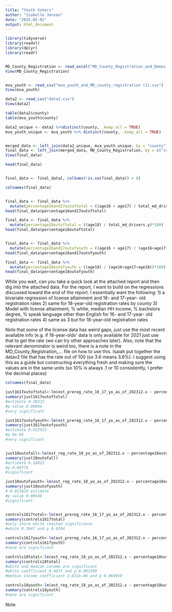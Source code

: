 ```yaml
---
title: "Youth Voters"
author: "Isabelle Jensen"
date: "2025-02-02"
output: html_document
---
```


```r
library(tidyverse)
library(readxl)
library(dplyr)
library(readr)


MD_County_Registration <- read_excel("MD_County_Registration_and_Demos includes demonimator.xlsx")
View(MD_County_Registration)


mva_youth <- read_csv("mva_youth_and_MD_county_registration (1).csv")
View(mva_youth)

data2 <- read_csv("data2.csv")
View(data2)

table(data2$county)
table(mva_youth$county)

data2_unique <- data2 %>%distinct(county, .keep_all = TRUE)
mva_youth_unique <- mva_youth %>% distinct(county, .keep_all = TRUE)


merged_data <- left_join(data2_unique, mva_youth_unique, by = "county")
final_data <- left_join(merged_data, MD_County_Registration, by = c("county" = "labels"))
View(final_data)

head(final_data)


final_data <- final_data[, colSums(!is.na(final_data)) > 0]

colnames(final_data)


final_data <- final_data %>%
  mutate(percentage16and17outoftotal = ((age16 + age17) / total_md_drivers.y)*100)
head(final_data$percentage16and17outoftotal)

final_data <- final_data %>%
  mutate(percentage18outoftotal = ((age18) / total_md_drivers.y)*100)
head(final_data$percentage18outoftotal)


final_data <- final_data %>%
  mutate(percentage16and17outofyouth = ((age16 + age17) / (age16+age17+age18))*100)
head(final_data$percentage16and17outofyouth)

final_data <- final_data %>%
  mutate(percentage18outofyouth = ((age18) / (age16+age17+age18))*100)
head(final_data$percentage18outofyouth)
```


While you wait, can you take a quick look at the attached report and then dig into the attached data. For the report, I want to build on the regressions discussed toward the end of the report. I essentially want the following:
1) a bivariate regression of license attainment and 16- and 17-year- old registration rates
2) same for 18-year-old registration rates by county
3) Model with license attainment, % white, median HH income, % bachelors degree, % speak language other than English for 16- and 17-year- old registration rates
4) same as 3 but for 18-year-old registration rates

Note that some of the license data has weird gaps, just use the most recent available info (e.g. if 16-year-olds' data is only available for 2021 just use that to get the rate (we can try other approaches later). Also, note that the relevant denominator is weird too, there is a note in the MD_County_Registration_... file on how to use this. Isaiah put together the datav2 file that has the rate out of 100 (so 3.6 means 3.6%). I suggest using this as a guide but constructing everything fresh and making sure the values are in the same units (so 10% is always .1 or 10 consistently, I prefer the decimal places)

```r

colnames(final_data)

just1617outoftotal<-lm(est_prereg_rate_16_17_yo_as_of_202312.x ~ percentage16and17outoftotal, data = final_data)
summary(just1617outoftotal)
#estimate 0.20222
#p value 0.00044
#very significant

just1617outofyouth<-lm(est_prereg_rate_16_17_yo_as_of_202312.x ~ percentage16and17outofyouth, data = final_data)
summary(just1617outofyouth)
#estimate 0.012915
#p 6e-05
#very significant


just18outofall<-lm(est_reg_rate_18_yo_as_of_202312.x ~ percentage18outoftotal, data = final_data)
summary(just18outofall)
#estimate 0.18823
#p 0.00776
#significant

just18outofyouth<-lm(est_reg_rate_18_yo_as_of_202312.x ~ percentage18outofyouth, data = final_data)
summary(just18outofyouth)
#-0.011833 estimate 
#p value 0.00548
#significant


controls1617total<-lm(est_prereg_rate_16_17_yo_as_of_202312.x ~ percentage16and17outoftotal+ share_white.x + est_med_hh_income_2022_dollars.x + share_bachelors_degree_plus.x + share_language_other_than_english.x , data = final_data)
summary(controls1617total)
#only share white reached significance
#white 0.3047 and p 0.0394

controls1617youth<-lm(est_prereg_rate_16_17_yo_as_of_202312.x ~ percentage16and17outofyouth+ share_white.x + est_med_hh_income_2022_dollars.x + share_bachelors_degree_plus.x + share_language_other_than_english.x , data = final_data)
summary(controls1617youth)
#none are significant

controls18total<-lm(est_reg_rate_18_yo_as_of_202312.x ~ percentage18outoftotal+ share_white.x + est_med_hh_income_2022_dollars.x + share_bachelors_degree_plus.x + share_language_other_than_english.x , data = final_data)
summary(controls18total)
#white and median income are significant
#white coefficient 0.4637 and p 0.002509
#median income coefficient 2.632e-06 and p 0.064959

controls18youth<-lm(est_reg_rate_18_yo_as_of_202312.x ~ percentage18outofyouth+ share_white.x + est_med_hh_income_2022_dollars.x + share_bachelors_degree_plus.x + share_language_other_than_english.x , data = final_data)
summary(controls18youth)
#none are significant

```


Note 
